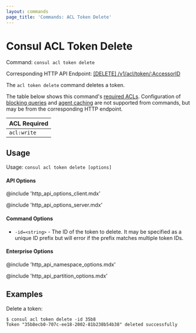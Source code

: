 ```yaml
---
layout: commands
page_title: 'Commands: ACL Token Delete'
---
```


# Consul ACL Token Delete

Command: `consul acl token delete`

Corresponding HTTP API Endpoint: [\[DELETE\] /v1/acl/token/:AccessorID](https://www.consul.io/api-docs/acl/tokens#delete-a-token)

The `acl token delete` command deletes a token.

The table below shows this command's [required ACLs](/api#authentication). Configuration of
[blocking queries](/api/features/blocking) and [agent caching](/api/features/caching)
are not supported from commands, but may be from the corresponding HTTP endpoint.

| ACL Required |
| ------------ |
| `acl:write`  |

## Usage

Usage: `consul acl token delete [options]`

#### API Options

@include 'http_api_options_client.mdx'

@include 'http_api_options_server.mdx'

#### Command Options

- `-id=<string>` - The ID of the token to delete. It may be specified as a
  unique ID prefix but will error if the prefix matches multiple token IDs.

#### Enterprise Options

@include 'http_api_namespace_options.mdx'

@include 'http_api_partition_options.mdx'

## Examples

Delete a token:

```shell-session
$ consul acl token delete -id 35b8
Token "35b8ecb0-707c-ee18-2002-81b238b54b38" deleted successfully
```
